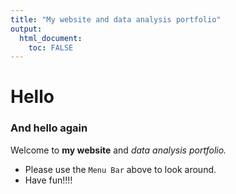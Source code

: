 ```yaml
---
title: "My website and data analysis portfolio"
output: 
  html_document:
    toc: FALSE
---
```


# Hello

### And hello again

Welcome to **my website** and *data analysis portfolio.*

-   Please use the `Menu Bar` above to look around.
-   Have fun!!!!
